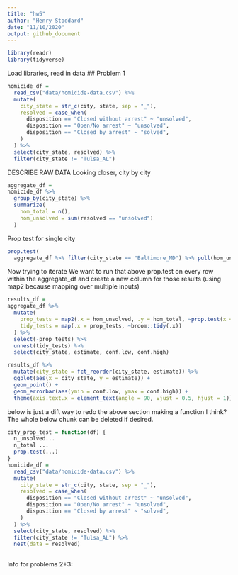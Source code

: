 ```yaml
---
title: "hw5"
author: "Henry Stoddard"
date: "11/10/2020"
output: github_document
---
```

```r
library(readr)
library(tidyverse)
```

Load libraries, read in data
## Problem 1
```r
homicide_df =
  read_csv("data/homicide-data.csv") %>% 
  mutate(
    city_state = str_c(city, state, sep = "_"),
    resolved = case_when(
      disposition == "Closed without arrest" ~ "unsolved",
      disposition == "Open/No arrest" ~ "unsolved",
      disposition == "Closed by arrest" ~ "solved",
    )
  ) %>% 
  select(city_state, resolved) %>% 
  filter(city_state != "Tulsa_AL")
```
DESCRIBE RAW DATA
Looking closer, city by city

```r
aggregate_df =
homicide_df %>% 
  group_by(city_state) %>% 
  summarize(
    hom_total = n(),
    hom_unsolved = sum(resolved == "unsolved")
  )
```

Prop test for single city

```r
prop.test(
  aggregate_df %>% filter(city_state == "Baltimore_MD") %>% pull(hom_unsolved), aggregate_df %>% filter(city_state == "Baltimore_MD") %>% pull(hom_total)) %>% broom::tidy()
```

Now trying to iterate
We want to run that above prop.test on every row within the aggregate_df and create a new column for those results (using map2 because mapping over multiple inputs)
```r
results_df =
aggregate_df %>% 
  mutate(
    prop_tests = map2(.x = hom_unsolved, .y = hom_total, ~prop.test(x = .x, n = .y)),
    tidy_tests = map(.x = prop_tests, ~broom::tidy(.x))
  ) %>% 
  select(-prop_tests) %>% 
  unnest(tidy_tests) %>% 
  select(city_state, estimate, conf.low, conf.high)
```

```r
results_df %>%
  mutate(city_state = fct_reorder(city_state, estimate)) %>% 
  ggplot(aes(x = city_state, y = estimate)) +
  geom_point() +
  geom_errorbar(aes(ymin = conf.low, ymax = conf.high)) +
  theme(axis.text.x = element_text(angle = 90, vjust = 0.5, hjust = 1))
```


below is just a dift way to redo the above section making a function I think? The whole below chunk can be deleted if desired.
```r
city_prop_test = function(df) {
  n_unsolved...
  n_total ...
  prop.test(...)
}
homicide_df =
  read_csv("data/homicide-data.csv") %>% 
  mutate(
    city_state = str_c(city, state, sep = "_"),
    resolved = case_when(
      disposition == "Closed without arrest" ~ "unsolved",
      disposition == "Open/No arrest" ~ "unsolved",
      disposition == "Closed by arrest" ~ "solved",
    )
  ) %>% 
  select(city_state, resolved) %>% 
  filter(city_state != "Tulsa_AL") %>% 
  nest(data = resolved)
  
```

Info for problems 2+3:
